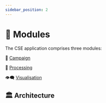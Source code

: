 ```yaml
---
sidebar_position: 2
---
```




# 🧩 Modules

<Fragment>
  The <CseIcon /> CSE application comprises three modules:
</Fragment>

📣 [Campaign](./campaign/)

🧮 [Processing](./processing/)

👁️‍🗨️ [Visualisation](./visualisation/)

## 🏛️ Architecture

<ArchitectureImage />
